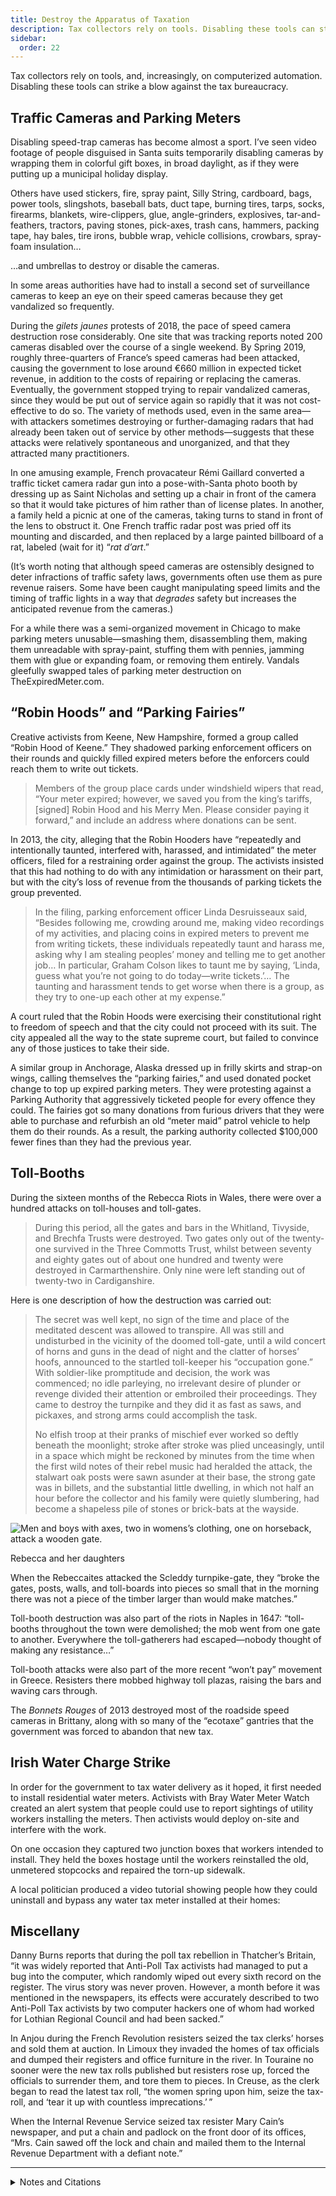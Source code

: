 ```yaml
---
title: Destroy the Apparatus of Taxation
description: Tax collectors rely on tools. Disabling these tools can strike a blow against the tax bureaucracy.
sidebar:
  order: 22
---
```


Tax collectors rely on tools, and, increasingly, on computerized automation.
Disabling these tools can strike a blow against the tax bureaucracy.

## <Badge text="Example" size="medium" /> Traffic Cameras and Parking Meters

Disabling speed-trap cameras has become almost a sport.
I’ve seen video footage of people disguised in Santa suits temporarily disabling cameras by wrapping them in colorful gift boxes, in broad daylight, as if they were putting up a municipal holiday display.

<YouTube id="T43LtGNFLPw" title="Santa’s helpers disable naughty cameras in Tempe " />

Others have used stickers, fire, spray paint, Silly String, cardboard, bags, power tools, slingshots, baseball bats, duct tape, burning tires, tarps, socks, firearms, blankets, wire-clippers, glue, angle-grinders, explosives, tar-and-feathers, tractors, paving stones, pick-axes, trash cans, hammers, packing tape, hay bales, tire irons, bubble wrap, vehicle collisions, crowbars, spray-foam insulation…

<YouTube id="i-iUpmynIBE" />

…and umbrellas to destroy or disable the cameras.

<YouTube id="ABV93CzyEN8" title="Man Filmed Blocking Police Camera Van With Umbrella…" />

In some areas authorities have had to install a second set of surveillance cameras to keep an eye on their speed cameras because they get vandalized so frequently.

During the <i lang="fr">gilets jaunes</i> protests of 2018, the pace of speed camera destruction rose considerably.
One site that was tracking reports noted 200 cameras disabled over the course of a single weekend.
By Spring 2019, roughly three-quarters of France’s speed cameras had been attacked, causing the government to lose around €660 million in expected ticket revenue, in addition to the costs of repairing or replacing the cameras.
Eventually, the government stopped trying to repair vandalized cameras, since they would be put out of service again so rapidly that it was not cost-effective to do so.
The variety of methods used, even in the same area—with attackers sometimes destroying or further-damaging radars that had already been taken out of service by other methods—suggests that these attacks were relatively spontaneous and unorganized, and that they attracted many practitioners.

In one amusing example, French provacateur Rémi Gaillard converted a traffic ticket camera radar gun into a pose-with-Santa photo booth by dressing up as Saint Nicholas and setting up a chair in front of the camera so that it would take pictures of him rather than of license plates.
In another, a family held a picnic at one of the cameras, taking turns to stand in front of the lens to obstruct it.
One French traffic radar post was pried off its mounting and discarded, and then replaced by a large painted billboard of a rat, labeled (wait for it) “<i lang="fr">rat d’art</i>.”

<YouTube id="ybHmPgvuxfs" title="Santa Claus (Rémi Gaillard)" />

(It’s worth noting that although speed cameras are ostensibly designed to deter infractions of traffic safety laws, governments often use them as pure revenue raisers.
Some have been caught manipulating speed limits and the timing of traffic lights in a way that *degrades* safety but increases the anticipated revenue from the cameras.)

For a while there was a semi-organized movement in Chicago to make parking meters unusable—smashing them, disassembling them, making them unreadable with spray-paint, stuffing them with pennies, jamming them with glue or expanding foam, or removing them entirely.
Vandals gleefully swapped tales of parking meter destruction on TheExpiredMeter.com.

## <Badge text="Example" size="medium" /> “Robin Hoods” and “Parking Fairies”

Creative activists from Keene, New Hampshire, formed a group called “Robin Hood of Keene.”
They shadowed parking enforcement officers on their rounds and quickly filled expired meters before the enforcers could reach them to write out tickets.

> Members of the group place cards under windshield wipers that read, “Your meter expired; however, we saved you from the king’s tariffs, [signed] Robin Hood and his Merry Men.
> Please consider paying it forward,” and include an address where donations can be sent.

In 2013, the city, alleging that the Robin Hooders have “repeatedly and intentionally taunted, interfered with, harassed, and intimidated” the meter officers, filed for a restraining order against the group.
The activists insisted that this had nothing to do with any intimidation or harassment on their part, but with the city’s loss of revenue from the thousands of parking tickets the group prevented.

> In the filing, parking enforcement officer Linda Desruisseaux said, “Besides following me, crowding around me, making video recordings of my activities, and placing coins in expired meters to prevent me from writing tickets, these individuals repeatedly taunt and harass me, asking why I am stealing peoples’ money and telling me to get another job…
> In particular, Graham Colson likes to taunt me by saying, ‘Linda, guess what you’re not going to do today—write tickets.’…
> The taunting and harassment tends to get worse when there is a group, as they try to one-up each other at my expense.”

A court ruled that the Robin Hoods were exercising their constitutional right to freedom of speech and that the city could not proceed with its suit.
The city appealed all the way to the state supreme court, but failed to convince any of those justices to take their side.

A similar group in Anchorage, Alaska dressed up in frilly skirts and strap-on wings, calling themselves the “parking fairies,” and used donated pocket change to top up expired parking meters.
They were protesting against a Parking Authority that aggressively ticketed people for every offence they could.
The fairies got so many donations from furious drivers that they were able to purchase and refurbish an old “meter maid” patrol vehicle to help them do their rounds.
As a result, the parking authority collected $100,000 fewer fines than they had the previous year.

## <Badge text="Examples" size="medium" /> Toll-Booths

During the sixteen months of the Rebecca Riots in Wales, there were over a hundred attacks on toll-houses and toll-gates.

> During this period, all the gates and bars in the Whitland, Tivyside, and Brechfa Trusts were destroyed.
> Two gates only out of the twenty-one survived in the Three Commotts Trust, whilst between seventy and eighty gates out of about one hundred and twenty were destroyed in Carmarthenshire.
> Only nine were left standing out of twenty-two in Cardiganshire.

Here is one description of how the destruction was carried out:

> The secret was well kept, no sign of the time and place of the meditated descent was allowed to transpire.
> All was still and undisturbed in the vicinity of the doomed toll-gate, until a wild concert of horns and guns in the dead of night and the clatter of horses’ hoofs, announced to the startled toll-keeper his “occupation gone.”
> With soldier-like promptitude and decision, the work was commenced; no idle parleying, no irrelevant desire of plunder or revenge divided their attention or embroiled their proceedings.
> They came to destroy the turnpike and they did it as fast as saws, and pickaxes, and strong arms could accomplish the task.
>
> No elfish troop at their pranks of mischief ever worked so deftly beneath the moonlight; stroke after stroke was plied unceasingly, until in a space which might be reckoned by minutes from the time when the first wild notes of their rebel music had heralded the attack, the stalwart oak posts were sawn asunder at their base, the strong gate was in billets, and the substantial little dwelling, in which not half an hour before the collector and his family were quietly slumbering, had become a shapeless pile of stones or brick-bats at the wayside.

![Men and boys with axes, two in womens’s clothing, one on horseback, attack a wooden gate.](../../../assets/rebecca.gif)
<figcaption>Rebecca and her daughters</figcaption>

When the Rebeccaites attacked the Scleddy turnpike-gate, they “broke the gates, posts, walls, and toll-boards into pieces so small that in the morning there was not a piece of the timber larger than would make matches.”

Toll-booth destruction was also part of the riots in Naples in 1647: “toll-booths throughout the town were demolished; the mob went from one gate to another.
Everywhere the toll-gatherers had escaped—nobody thought of making any resistance…”

Toll-booth attacks were also part of the more recent “won’t pay” movement in Greece.
Resisters there mobbed highway toll plazas, raising the bars and waving cars through.

<YouTube id="GFGuwKny0jA" params="start=61" />

The <i>Bonnets Rouges</i> of 2013 destroyed most of the roadside speed cameras in Brittany, along with so many of the “ecotaxe” gantries that the government was forced to abandon that new tax.

## <Badge text="Example" size="medium" /> Irish Water Charge Strike

In order for the government to tax water delivery as it hoped, it first needed to install residential water meters.
Activists with Bray Water Meter Watch created an alert system that people could use to report sightings of utility workers installing the meters.
Then activists would deploy on-site and interfere with the work.

On one occasion they captured two junction boxes that workers intended to install.
They held the boxes hostage until the workers reinstalled the old, unmetered stopcocks and repaired the torn-up sidewalk.

A local politician produced a video tutorial showing people how they could uninstall and bypass any water tax meter installed at their homes:

<YouTube id="NdlhDRef1Xg" title="Cllr Nicky Coules: How to remove a water meter" />

## <Badge text="Examples" size="medium" /> Miscellany

Danny Burns reports that during the poll tax rebellion in Thatcher’s Britain, “it was widely reported that Anti-Poll Tax activists had managed to put a bug into the computer, which randomly wiped out every sixth record on the register.
The virus story was never proven.
However, a month before it was mentioned in the newspapers, its effects were accurately described to two Anti-Poll Tax activists by two computer hackers one of whom had worked for Lothian Regional Council and had been sacked.”

In Anjou during the French Revolution resisters seized the tax clerks’ horses and sold them at auction.
In Limoux they invaded the homes of tax officials and dumped their registers and office furniture in the river.
In Touraine no sooner were the new tax rolls published but resisters rose up, forced the officials to surrender them, and tore them to pieces.
In Creuse, as the clerk began to read the latest tax roll, “the women spring upon him, seize the tax-roll, and ‘tear it up with countless imprecations.’ ”

When the Internal Revenue Service seized tax resister Mary Cain’s newspaper, and put a chain and padlock on the front door of its offices, “Mrs. Cain sawed off the lock and chain and mailed them to the Internal Revenue Department with a defiant note.”

<Aside type="wikipedia" title="Wikipedia">
  <WikipediaBadge title="Traffic enforcement camera" />
  <WikipediaBadge title="Yellow vests protests" />
  <WikipediaBadge title="Rémi Gaillard" />
  <WikipediaBadge title="Rebecca Riots" />
  <WikipediaBadge title="I Don’t Pay Movement" url="https://en.wikipedia.org/wiki/I_Don%27t_Pay_Movement" />
  <WikipediaBadge title="Bonnets Rouges" />
  <WikipediaBadge title="Poll tax (Great Britain)" />
  <WikipediaBadge title="Hacktivism" />
  <WikipediaBadge title="French Revolution" />
  <WikipediaBadge title="Mary Cain (editor)" />
</Aside>

---

<details>
<summary>Notes and Citations</summary>

* [TheNewspaper.com](https://www.thenewspaper.com/rlc/related.asp?S=6) has been chronicling worldwide incidents of attacks on traffic cameras for several years.
* “Parking Meter Revolt: Frustration Over High Costs” CBS Chicago 24 March 2009
* [“Slaying Fuels Debate Over Speed Cameras”](https://www.nbcnews.com/id/wbna30436439) Associated Press 27 April 2009
* Ian [“Breaking News: Robin Hood Cases Dismissed!!”](https://freekeene.com/2013/12/04/breaking-news-robin-hood-cases-dismissed/) <i>Free Keene</i> 4 December 2013
* Ian [“NH Supreme Court Rules Fully in Favor of Keene’s Robin Hooders!”](https://freekeene.com/2016/12/27/nh-supreme-court-rules-fully-in-favor-of-keenes-robin-hooders/) <i>Free Keene</i> 27 December 2016
* Reamer, David [“The Anchorage parking fairies: How a $75 ticket started a movement”](https://www.adn.com/alaska-life/2020/01/06/the-anchorage-parking-fairies-how-a-75-ticket-started-a-movement/) <i>Anchorage Daily News</i> 5 January 2020
* Bozec, Daniel [“Dordogne: un dimanche en famille ‘gilet jaune’ devant le radar automatique à Lembras”](https://www.sudouest.fr/dordogne/creysse/dordogne-un-dimanche-en-famille-gilet-jaune-devant-le-radar-automatique-a-lembras-2882953.php) <i>Sud Ouest</i> 9 December 2018
* Ingersoll, Geoffrey [“Maryland Police Are Deploying Cameras To Watch Other Cameras”](https://www.businessinsider.com/americans-are-destroying-police-cameras-in-maryland-2012-9) <i>Business Insider</i> 13 September 2012
* [“Les radars automatiques neutralisés les uns après les autres”](https://www.radars-auto.com/actualite/actu-radars-general/au-moins-20-des-radars-fixes-de-france-hors-service-1476) <i>Radars-auto.com</i> 25 November 2018; [“Plus de 1 radar fixe sur 7 incendié en 2 mois”](https://www.radars-auto.com/actualite/actu-radars-general/plus-de-1-radar-fixe-sur-7-incendie-en-2-mois-1496) <i>Radars-audo.com</i> 15 January 2019
* Zanon, Philippe [“Radars vandalisés: la carte de France de la colère”](https://www.autoplus.fr/pratique/securite-routiere/radars-vandalises-la-carte-de-france-de-la-colere-362684.html) <i>Auto Plus</i> 7 December 2018
* Biet, Guillaume [“ ‘Gilets jaunes’: la moitié des radars automatiques de France ont été mis hors service”](https://www.europe1.fr/faits-divers/information-europe-1-gilets-jaunes-la-moitie-des-radars-automatiques-de-france-sont-hors-service-3817205) <i>Europe1</i> 10 December 2018
* Allain, Camille [“«Gilets jaunes»: Trop de radars dégradés, le centre de traitement des amendes de Rennes a du mal à verbaliser”](https://www.20minutes.fr/societe/2423095-20190115-gilets-jaunes-trop-radars-degrades-centre-traitement-amendes-rennes-mal-verbaliser) <i>20 minutes</i> 15 January 2019
* Torgemen, Emille & Pelloli, Matthieu [“Un demi-milliard d’euros: la facture salée des radars vandalisés”](https://www.leparisien.fr/societe/un-demi-milliard-d-euros-la-facture-salee-des-radars-vandalises-22-01-2019-7994556.php) <i>Le Parisien</i> 22 January 2019
* [“France Raises Speed Camera Destruction Estimate”](https://www.thenewspaper.com/news/66/6662.asp) <i>TheNewspaper.com</i> 4 March 2019
* [“France: Profit sinks by $714 Million As Cameras Are Destroyed”](https://www.thenewspaper.com/news/66/6683.asp) <i>TheNewspaper.com</i> 1 April 2019
* Evans, Henry Tobit <i>Rebecca Riots!</i> (2010 ed.) pp. 11 (quoting from “Rebecca and Her Daughters” <i>The Red Dragon</i>, Vol. XI, 1887, p. 328; but I think that in its turn was quoting from “Rebecca” <i>The Quarterly Review</i> June 1844, p. 128), 17, 70
* von Reumont, Alfred <i>The Carafas of Maddaloni</i> (1854) [p. 312](https://archive.org/details/carafasofmaddalo00reumuoft/page/312/mode/1up)
* Duportail, Judith [“Radars: en 2013, les automobilistes ont été moins flashés”](https://www.lefigaro.fr/automobile/2013/12/17/30002-20131217ARTFIG00464-radars-en-2013-les-automobilistes-ont-ete-moins-flashes.php) <i>Le Figaro</i>
* Burns, Danny <i>Poll Tax Rebellion</i> AK Press (1992), pp. 129–30
* Taine, Hippolyte <i>The French Revolution</i>, Vol I. (1897) [pp. 16](https://archive.org/details/frenchrevolution0001hipp/page/16/mode/1up), [68](https://archive.org/details/frenchrevolution0001hipp/page/68/mode/1up) (note), [242](https://archive.org/details/frenchrevolution0001hipp/page/242/mode/1up), [280](https://archive.org/details/frenchrevolution0001hipp/page/280/mode/1up)
* [“Mary Cain, Mississippi Editor Who Fought U.S. Taxes, Dies”](https://www.nytimes.com/1984/05/08/obituaries/mary-cain-mississippi-editor-who-fought-us-taxes-dies.html) <i>New York Times</i> 8 May 1984

</details>
